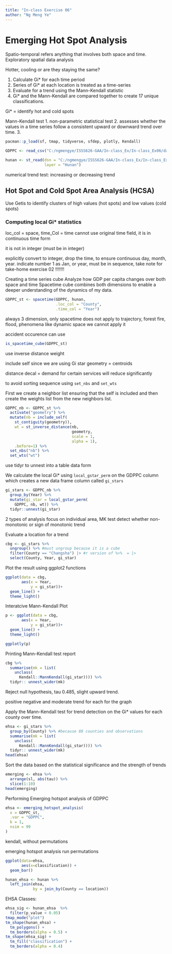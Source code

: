 ```yaml
---
title: "In-class Exercise 06"
author: "Ng Meng Ye"
---
```


# Emerging Hot Spot Analysis

Spatio-temporal refers anything that involves both space and time. Exploratory spatial data analysis

Hotter, cooling or are they staying the same?

1.  Calculate Gi\* for each time period
2.  Series of Gi\* at each location is treated as a time-series
3.  Evaluate for a trend using the Mann-Kendall statistic
4.  Gi\* and the Mann-Kendall are compared together to create 17 unique classifications.

Gi\* = identify hot and cold spots

Mann-Kendall test 1. non-parametric statistical test 2. assesses whether the values in a time series follow a consistent upward or downward trend over time. 3.

```r
pacman::p_load(sf, tmap, tidyverse, sfdep, plotly, Kendall)
```

```r
GDPPC <- read_csv("C:/ngmengye/ISSS626-GAA/In-class_Ex/In-class_Ex06/data/aspatial/Hunan_GDPPC.csv")
```

```r
hunan <- st_read(dsn = "C:/ngmengye/ISSS626-GAA/In-class_Ex/In-class_Ex06/data/geospatial",
                 layer = "Hunan")
```

numerical trend test: increasing or decreasing trend

## Hot Spot and Cold Spot Area Analysis (HCSA)

Use Getis to identify clusters of high values (hot spots) and low values (cold spots)

### Computing local Gi\* statistics

loc_col = space, time_Col = time cannot use original time field, it is in continuous time form

it is not in integer (must be in integer)

explicitly convert to integer, drop the time, to ensure continuous day, month, year. indicate number 1 as Jan, or year, must be in sequence, take note for take-home exercise 02 !!!!!!!

Creating a time series cube Analyze how GDP per capita changes over both space and time Spacetime cube combines both dimensions to enable a deeper understanding of the dynamics of my data.

```r
GDPPC_st <- spacetime(GDPPC, hunan,
                      .loc_col = "County",
                      .time_col = "Year")
```

always 3 dimension, only spacetime does not apply to trajectory, forest fire, flood, phenomena like dynamic space we cannot apply it

accident occurence can use

```r
is_spacetime_cube(GDPPC_st)
```

use inverse distance weight

include self since we are using Gi star geometry = centroids

distance decal = demand for certain services will reduce significantly

to avoid sorting sequence using `set_nbs` and `set_wts`

First we create a neighbor list ensuring that the self is included and then create the weights list from the new neighbors list.

```r
GDPPC_nb <- GDPPC_st %>% 
  activate("geometry") %>% 
  mutate(nb = include_self(
    st_contiguity(geometry)),
    wt = st_inverse_distance(nb,
                             geometry,
                             scale = 1,
                             alpha = 1),
    .before=1) %>% 
  set_nbs("nb") %>% 
  set_wts("wt")
```

use tidyr to unnest into a table data form

We calculate the local Gi\* using `local_gstar_perm` on the GDPPC column which creates a new data frame column called `gi_stars`

```r
gi_stars <- GDPPC_nb %>% 
  group_by(Year) %>% 
  mutate(gi_star = local_gstar_perm(
    GDPPC, nb, wt)) %>% 
  tidyr::unnest(gi_star)
```

2 types of analysis focus on individual area, MK test detect whether non-monotonic or sign of monotonic trend

Evaluate a location for a trend

```r
cbg <- gi_stars %>% 
  ungroup() %>% #must ungroup because it is a cube
  filter(County == "Changsha") |> #r version of %>%  = |>
  select(County, Year, gi_star)
```

Plot the result using ggplot2 functions

```r
ggplot(data = cbg,
       aes(x = Year,
           y = gi_star))+
  geom_line() +
  theme_light()


```

Interatcive Mann-Kendall Plot

```r
p <- ggplot(data = cbg,
       aes(x = Year,
           y = gi_star))+
  geom_line() +
  theme_light()

ggplotly(p)
```

Printing Mann-Kendall test report

```r
cbg %>% 
  summarise(mk = list(
    unclass(
      Kendall::MannKendall(gi_star)))) %>% 
  tidyr:: unnest_wider(mk)
```

Reject null hypothesis, tau 0.485, slight upward trend.

positive negative and moderate trend for each for the graph

Apply the Mann-Kendall test for trend detection on the Gi\* values for each county over time.

```r
ehsa <- gi_stars %>% 
  group_by(County) %>% #because 88 counties and observations
  summarise(mk = list(
    unclass(
      Kendall::MannKendall(gi_star)))) %>% 
  tidyr:: unnest_wider(mk)
head(ehsa)
```

Sort the data based on the statistical significance and the strength of trends

```r
emerging <- ehsa %>% 
  arrange(sl, abs(tau)) %>% 
  slice(1:10)
head(emerging)
```

Performing Emerging hotspot analysis of GDPPC

```r
ehsa <- emerging_hotspot_analysis(
  x = GDPPC_st,
  .var = "GDPPC",
  k = 1,
  nsim = 99
)
```

kendall, without permutations

emerging hotspot analysis run permutations

```r
ggplot(data=ehsa,
       aes(x=classification)) +
  geom_bar()
```

```r
hunan_ehsa <- hunan %>% 
  left_join(ehsa,
            by = join_by(County == location))
```

EHSA Classes:

```r
ehsa_sig <- hunan_ehsa  %>%
  filter(p_value < 0.05)
tmap_mode("plot")
tm_shape(hunan_ehsa) +
  tm_polygons() +
  tm_borders(alpha = 0.5) +
tm_shape(ehsa_sig) +
  tm_fill("classification") + 
  tm_borders(alpha = 0.4)
```
